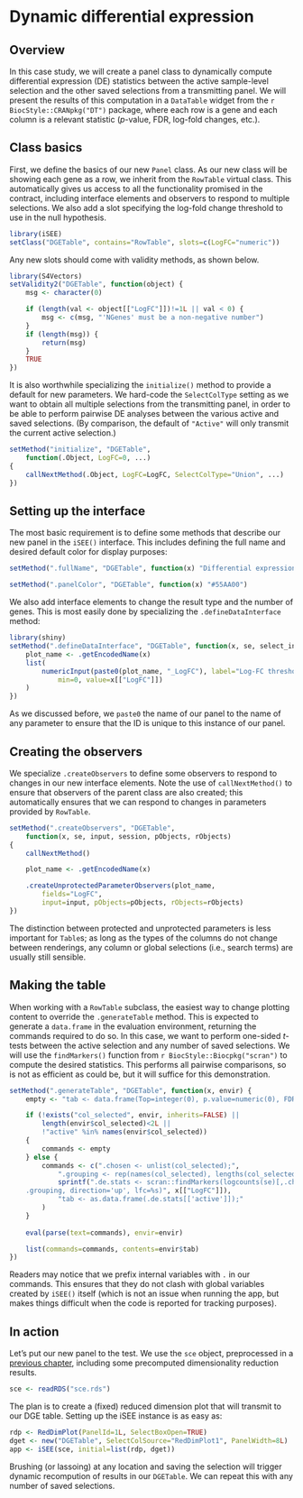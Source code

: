 # Dynamic differential expression

## Overview

In this case study, we will create a panel class to dynamically compute differential expression (DE) statistics between the active sample-level selection and the other saved selections from a transmitting panel.
We will present the results of this computation in a `DataTable` widget from the `r BiocStyle::CRANpkg("DT")` package, where each row is a gene and each column is a relevant statistic ($p$-value, FDR, log-fold changes, etc.).

## Class basics

First, we define the basics of our new `Panel` class.
As our new class will be showing each gene as a row, we inherit from the `RowTable` virtual class.
This automatically gives us access to all the functionality promised in the contract,
including interface elements and observers to respond to multiple selections.
We also add a slot specifying the log-fold change threshold to use in the null hypothesis.

```r
library(iSEE)
setClass("DGETable", contains="RowTable", slots=c(LogFC="numeric"))
```

Any new slots should come with validity methods, as shown below.

```r
library(S4Vectors)
setValidity2("DGETable", function(object) {
    msg <- character(0)

    if (length(val <- object[["LogFC"]])!=1L || val < 0) {
        msg <- c(msg, "'NGenes' must be a non-negative number")
    }
    if (length(msg)) {
        return(msg)
    }
    TRUE
})
```

It is also worthwhile specializing the `initialize()` method to provide a default for new parameters.
We hard-code the `SelectColType` setting as we want to obtain all multiple selections from the transmitting panel,
in order to be able to perform pairwise DE analyses between the various active and saved selections.
(By comparison, the default of `"Active"` will only transmit the current active selection.)

```r
setMethod("initialize", "DGETable", 
    function(.Object, LogFC=0, ...) 
{
    callNextMethod(.Object, LogFC=LogFC, SelectColType="Union", ...)
})
```

## Setting up the interface

The most basic requirement is to define some methods that describe our new panel in the `iSEE()` interface.
This includes defining the full name and desired default color for display purposes:

```r
setMethod(".fullName", "DGETable", function(x) "Differential expression table")

setMethod(".panelColor", "DGETable", function(x) "#55AA00")
```

We also add interface elements to change the result type and the number of genes.
This is most easily done by specializing the `.defineDataInterface` method:

```r
library(shiny)
setMethod(".defineDataInterface", "DGETable", function(x, se, select_info) {
    plot_name <- .getEncodedName(x)
    list(
        numericInput(paste0(plot_name, "_LogFC"), label="Log-FC threshold",
            min=0, value=x[["LogFC"]])
    )
})
```

As we discussed before, we `paste0` the name of our panel to the name of any parameter to ensure that the ID is unique to this instance of our panel.

## Creating the observers

We specialize `.createObservers` to define some observers to respond to changes in our new interface elements.
Note the use of `callNextMethod()` to ensure that observers of the parent class are also created;
this automatically ensures that we can respond to changes in parameters provided by `RowTable`.

```r
setMethod(".createObservers", "DGETable", 
    function(x, se, input, session, pObjects, rObjects) 
{
    callNextMethod()

    plot_name <- .getEncodedName(x)

    .createUnprotectedParameterObservers(plot_name,
        fields="LogFC",
        input=input, pObjects=pObjects, rObjects=rObjects)
})
```

The distinction between protected and unprotected parameters is less important for `Table`s;
as long as the types of the columns do not change between renderings, any column or global selections (i.e., search terms) are usually still sensible.

## Making the table

When working with a `RowTable` subclass, the easiest way to change plotting content to override the `.generateTable` method.
This is expected to generate a `data.frame` in the evaluation environment, returning the commands required to do so.
In this case, we want to perform one-sided $t$-tests between the active selection and any number of saved selections.
We will use the `findMarkers()` function from `r BiocStyle::Biocpkg("scran")` to compute the desired statistics.
This performs all pairwise comparisons, so is not as efficient as could be, but it will suffice for this demonstration.

```r
setMethod(".generateTable", "DGETable", function(x, envir) {
    empty <- "tab <- data.frame(Top=integer(0), p.value=numeric(0), FDR=numeric(0));"

    if (!exists("col_selected", envir, inherits=FALSE) || 
        length(envir$col_selected)<2L || 
        !"active" %in% names(envir$col_selected)) 
    {
        commands <- empty
    } else {
        commands <- c(".chosen <- unlist(col_selected);",
            ".grouping <- rep(names(col_selected), lengths(col_selected));",
            sprintf(".de.stats <- scran::findMarkers(logcounts(se)[,.chosen], 
    .grouping, direction='up', lfc=%s)", x[["LogFC"]]),
            "tab <- as.data.frame(.de.stats[['active']]);"
        )
    }
       
    eval(parse(text=commands), envir=envir)

    list(commands=commands, contents=envir$tab)
})
```

Readers may notice that we prefix internal variables with `.` in our commands.
This ensures that they do not clash with global variables created by `iSEE()` itself
(which is not an issue when running the app, but makes things difficult when the code is reported for tracking purposes).

## In action

Let's put our new panel to the test.
We use the `sce` object, preprocessed in a [previous chapter](#developing), including some precomputed dimensionality reduction results.

```r
sce <- readRDS("sce.rds")
```

The plan is to create a (fixed) reduced dimension plot that will transmit to our DGE table.
Setting up the iSEE instance is as easy as:

```r
rdp <- RedDimPlot(PanelId=1L, SelectBoxOpen=TRUE)
dget <- new("DGETable", SelectColSource="RedDimPlot1", PanelWidth=8L)
app <- iSEE(sce, initial=list(rdp, dget))
```

Brushing (or lassoing) at any location and saving the selection will trigger dynamic recompution of results in our `DGETable`.
We can repeat this with any number of saved selections.
